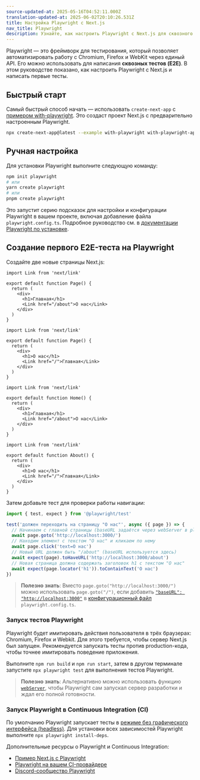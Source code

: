 ```yaml
---
source-updated-at: 2025-05-16T04:52:11.000Z
translation-updated-at: 2025-06-02T20:10:26.531Z
title: Настройка Playwright с Next.js
nav_title: Playwright
description: Узнайте, как настроить Playwright с Next.js для сквозного (E2E) тестирования.
---
```


Playwright — это фреймворк для тестирования, который позволяет автоматизировать работу с Chromium, Firefox и WebKit через единый API. Его можно использовать для написания **сквозных тестов (E2E)**. В этом руководстве показано, как настроить Playwright с Next.js и написать первые тесты.

## Быстрый старт

Самый быстрый способ начать — использовать `create-next-app` с [примером with-playwright](https://github.com/vercel/next.js/tree/canary/examples/with-playwright). Это создаст проект Next.js с предварительно настроенным Playwright.

```bash filename="Terminal"
npx create-next-app@latest --example with-playwright with-playwright-app
```

## Ручная настройка

Для установки Playwright выполните следующую команду:

```bash filename="Terminal"
npm init playwright
# или
yarn create playwright
# или
pnpm create playwright
```

Это запустит серию подсказок для настройки и конфигурации Playwright в вашем проекте, включая добавление файла `playwright.config.ts`. Подробное руководство см. в [документации Playwright по установке](https://playwright.dev/docs/intro#installation).

## Создание первого E2E-теста на Playwright

Создайте две новые страницы Next.js:

<AppOnly>

```tsx filename="app/page.tsx"
import Link from 'next/link'

export default function Page() {
  return (
    <div>
      <h1>Главная</h1>
      <Link href="/about">О нас</Link>
    </div>
  )
}
```

```tsx filename="app/about/page.tsx"
import Link from 'next/link'

export default function Page() {
  return (
    <div>
      <h1>О нас</h1>
      <Link href="/">Главная</Link>
    </div>
  )
}
```

</AppOnly>

<PagesOnly>

```tsx filename="pages/index.ts"
import Link from 'next/link'

export default function Home() {
  return (
    <div>
      <h1>Главная</h1>
      <Link href="/about">О нас</Link>
    </div>
  )
}
```

```tsx filename="pages/about.ts"
import Link from 'next/link'

export default function About() {
  return (
    <div>
      <h1>О нас</h1>
      <Link href="/">Главная</Link>
    </div>
  )
}
```

</PagesOnly>

Затем добавьте тест для проверки работы навигации:

```ts filename="tests/example.spec.ts"
import { test, expect } from '@playwright/test'

test('должен переходить на страницу "О нас"', async ({ page }) => {
  // Начинаем с главной страницы (baseURL задаётся через webServer в playwright.config.ts)
  await page.goto('http://localhost:3000/')
  // Находим элемент с текстом "О нас" и кликаем по нему
  await page.click('text=О нас')
  // Новый URL должен быть "/about" (baseURL используется здесь)
  await expect(page).toHaveURL('http://localhost:3000/about')
  // Новая страница должна содержать заголовок h1 с текстом "О нас"
  await expect(page.locator('h1')).toContainText('О нас')
})
```

> **Полезно знать**: Вместо `page.goto("http://localhost:3000/")` можно использовать `page.goto("/")`, если добавить [`"baseURL": "http://localhost:3000"`](https://playwright.dev/docs/api/class-testoptions#test-options-base-url) в [конфигурационный файл](https://playwright.dev/docs/test-configuration) `playwright.config.ts`.

### Запуск тестов Playwright

Playwright будет имитировать действия пользователя в трёх браузерах: Chromium, Firefox и Webkit. Для этого требуется, чтобы сервер Next.js был запущен. Рекомендуется запускать тесты против production-кода, чтобы точнее имитировать поведение приложения.

Выполните `npm run build` и `npm run start`, затем в другом терминале запустите `npx playwright test` для выполнения тестов Playwright.

> **Полезно знать**: Альтернативно можно использовать функцию [`webServer`](https://playwright.dev/docs/test-webserver/), чтобы Playwright сам запускал сервер разработки и ждал его полной готовности.

### Запуск Playwright в Continuous Integration (CI)

По умолчанию Playwright запускает тесты в [режиме без графического интерфейса (headless)](https://playwright.dev/docs/ci#running-headed). Для установки всех зависимостей Playwright выполните `npx playwright install-deps`.

Дополнительные ресурсы о Playwright и Continuous Integration:

- [Пример Next.js с Playwright](https://github.com/vercel/next.js/tree/canary/examples/with-playwright)
- [Playwright на вашем CI-провайдере](https://playwright.dev/docs/ci)
- [Discord-сообщество Playwright](https://discord.com/invite/playwright-807756831384403968)